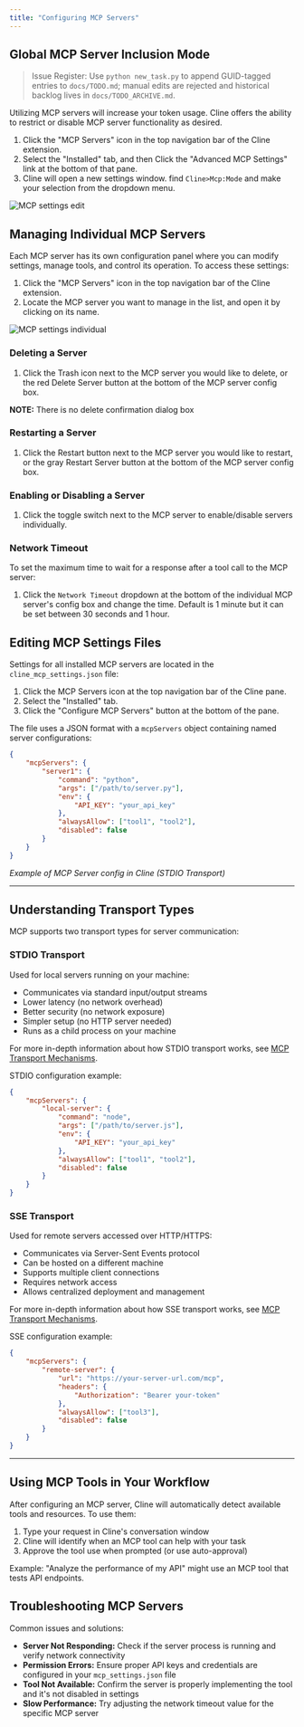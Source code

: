 ```yaml
---
title: "Configuring MCP Servers"
---
```


## Global MCP Server Inclusion Mode
> Issue Register: Use `python new_task.py` to append GUID-tagged entries to `docs/TODO.md`; manual edits are rejected and historical backlog lives in `docs/TODO_ARCHIVE.md`.

Utilizing MCP servers will increase your token usage. Cline offers the ability to restrict or disable MCP server functionality as desired.

1. Click the "MCP Servers" icon in the top navigation bar of the Cline extension.
2. Select the "Installed" tab, and then Click the "Advanced MCP Settings" link at the bottom of that pane.
3. Cline will open a new settings window. find `Cline>Mcp:Mode` and make your selection from the dropdown menu.

<Frame>
	<img
		src="https://storage.googleapis.com/cline_public_images/docs/assets/MCP-settings-edit%20(1).png"
		alt="MCP settings edit"
	/>
</Frame>

## Managing Individual MCP Servers

Each MCP server has its own configuration panel where you can modify settings, manage tools, and control its operation. To access these settings:

1. Click the "MCP Servers" icon in the top navigation bar of the Cline extension.
2. Locate the MCP server you want to manage in the list, and open it by clicking on its name.

<Frame>
	<img
		src="https://storage.googleapis.com/cline_public_images/docs/assets/MCP-settings-individual.png"
		alt="MCP settings individual"
	/>
</Frame>

### Deleting a Server

1. Click the Trash icon next to the MCP server you would like to delete, or the red Delete Server button at the bottom of the MCP server config box.

**NOTE:** There is no delete confirmation dialog box

### Restarting a Server

1. Click the Restart button next to the MCP server you would like to restart, or the gray Restart Server button at the bottom of the MCP server config box.

### Enabling or Disabling a Server

1. Click the toggle switch next to the MCP server to enable/disable servers individually.

### Network Timeout

To set the maximum time to wait for a response after a tool call to the MCP server:

1. Click the `Network Timeout` dropdown at the bottom of the individual MCP server's config box and change the time. Default is 1 minute but it can be set between 30 seconds and 1 hour.

## Editing MCP Settings Files

Settings for all installed MCP servers are located in the `cline_mcp_settings.json` file:

1. Click the MCP Servers icon at the top navigation bar of the Cline pane.
2. Select the "Installed" tab.
3. Click the "Configure MCP Servers" button at the bottom of the pane.

The file uses a JSON format with a `mcpServers` object containing named server configurations:

```json
{
	"mcpServers": {
		"server1": {
			"command": "python",
			"args": ["/path/to/server.py"],
			"env": {
				"API_KEY": "your_api_key"
			},
			"alwaysAllow": ["tool1", "tool2"],
			"disabled": false
		}
	}
}
```

_Example of MCP Server config in Cline (STDIO Transport)_

---

## Understanding Transport Types

MCP supports two transport types for server communication:

### STDIO Transport

Used for local servers running on your machine:

-   Communicates via standard input/output streams
-   Lower latency (no network overhead)
-   Better security (no network exposure)
-   Simpler setup (no HTTP server needed)
-   Runs as a child process on your machine

For more in-depth information about how STDIO transport works, see [MCP Transport Mechanisms](/mcp/mcp-transport-mechanisms).

STDIO configuration example:

```json
{
	"mcpServers": {
		"local-server": {
			"command": "node",
			"args": ["/path/to/server.js"],
			"env": {
				"API_KEY": "your_api_key"
			},
			"alwaysAllow": ["tool1", "tool2"],
			"disabled": false
		}
	}
}
```

### SSE Transport

Used for remote servers accessed over HTTP/HTTPS:

-   Communicates via Server-Sent Events protocol
-   Can be hosted on a different machine
-   Supports multiple client connections
-   Requires network access
-   Allows centralized deployment and management

For more in-depth information about how SSE transport works, see [MCP Transport Mechanisms](/mcp/mcp-transport-mechanisms).

SSE configuration example:

```json
{
	"mcpServers": {
		"remote-server": {
			"url": "https://your-server-url.com/mcp",
			"headers": {
				"Authorization": "Bearer your-token"
			},
			"alwaysAllow": ["tool3"],
			"disabled": false
		}
	}
}
```

---

## Using MCP Tools in Your Workflow

After configuring an MCP server, Cline will automatically detect available tools and resources. To use them:

1. Type your request in Cline's conversation window
2. Cline will identify when an MCP tool can help with your task
3. Approve the tool use when prompted (or use auto-approval)

Example: "Analyze the performance of my API" might use an MCP tool that tests API endpoints.

## Troubleshooting MCP Servers

Common issues and solutions:

-   **Server Not Responding:** Check if the server process is running and verify network connectivity
-   **Permission Errors:** Ensure proper API keys and credentials are configured in your `mcp_settings.json` file
-   **Tool Not Available:** Confirm the server is properly implementing the tool and it's not disabled in settings
-   **Slow Performance:** Try adjusting the network timeout value for the specific MCP server
